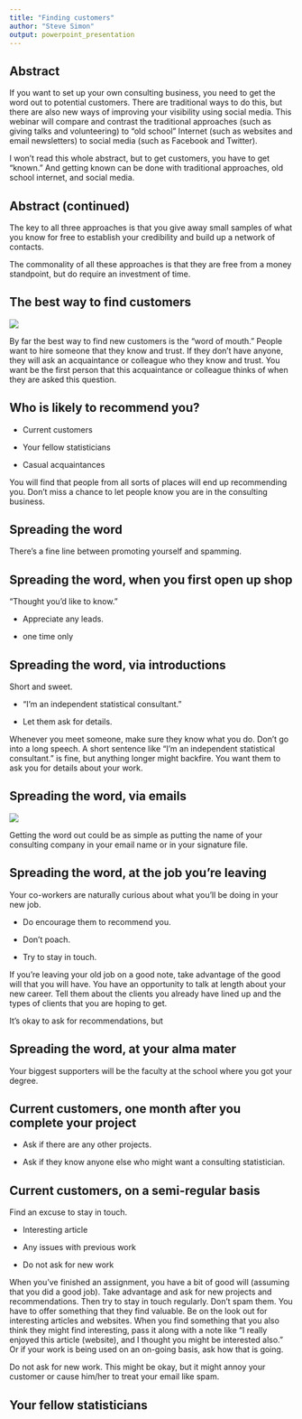 ```yaml
---
title: "Finding customers"
author: "Steve Simon"
output: powerpoint_presentation
---
```


## Abstract

If you want to set up your own consulting business, you need to get the word out to potential customers. There are traditional ways to do this, but there are also new ways of improving your visibility using social media. This webinar will compare and contrast the traditional approaches (such as giving talks and volunteering) to “old school” Internet (such as websites and email newsletters) to social media (such as Facebook and Twitter). 

<div class="notes">

I won't read this whole abstract, but to get customers, you have to get "known." And getting known can be done with traditional approaches, old school internet, and social media.

</div>

## Abstract (continued)

The key to all three approaches is that you give away small samples of what you know for free to establish your credibility and build up a network of contacts.

<div class="notes">

The commonality of all these approaches is that they are free from a money standpoint, but do require an investment of time.

</div>

## The best way to find customers

![](images/word-of-mouth.png)

<div class="notes">

By far the best way to find new customers is the "word of mouth." People want to hire someone that they know and trust. If they don't have anyone, they will ask an acquaintance or colleague who they know and trust. You want be the first person that this acquaintance or colleague thinks of when they are asked this question.

</div>

## Who is likely to recommend you?

* Current customers

* Your fellow statisticians

* Casual acquaintances

<div class="notes">

You will find that people from all sorts of places will end up recommending you. Don't miss a chance to let people know you are in the consulting business.

## Spreading the word

There's a fine line between promoting yourself and spamming.

## Spreading the word, when you first open up shop

"Thought you'd like to know."

* Appreciate any leads.

* one time only

## Spreading the word, via introductions

Short and sweet.

* "I'm an independent statistical consultant."

* Let them ask for details.

<div class="notes">

Whenever you meet someone, make sure they know what you do. Don't go into a long speech. A short sentence like "I'm an independent statistical consultant." is fine, but anything longer might backfire. You want them to ask you for details about your work. 

</div>

## Spreading the word, via emails

![](images/email-settings.png)

<div class="notes">

Getting the word out could be as simple as putting the name of your consulting company in your email name or in your signature file.

</div>

## Spreading the word, at the job you're leaving

Your co-workers are naturally curious about what you'll be doing in your new job.

* Do encourage them to recommend you.

* Don't poach.

* Try to stay in touch.

<div class="notes">

If you're leaving your old job on a good note, take advantage of the good will that you will have. You have an opportunity to talk at length about your new career. Tell them about the clients you already have lined up and the types of clients that you are hoping to get.

It's okay to ask for recommendations, but 

</div>

## Spreading the word, at your alma mater

Your biggest supporters will be the faculty at the school where you got your degree.


## Current customers, one month after you complete your project

* Ask if there are any other projects.

* Ask if they know anyone else who might want a consulting statistician.

## Current customers, on a semi-regular basis

Find an excuse to stay in touch.

* Interesting article

* Any issues with previous work

* Do not ask for new work

<div class="notes">

When you've finished an assignment, you have a bit of good will (assuming that you did a good job). Take advantage and ask for new projects and recommendations. Then try to stay in touch regularly. Don't spam them. You have to offer something that they find valuable. Be on the look out for interesting articles and websites. When you find something that you also think they might find interesting, pass it along with a note like "I really enjoyed this article (website), and I thought you might be interested also." Or if your work is being used on an on-going basis, ask how that is going.

Do not ask for new work. This might be okay, but it might annoy your customer or cause him/her to treat your email like spam.

</div>

## Your fellow statisticians

